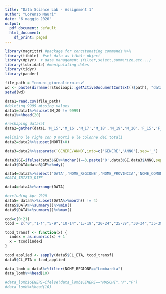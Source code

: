 ```yaml
---
title: "Data Science Lab - Assignment 1"
author: "Lorenzo Mauri"
date: "6 maggio 2020"
output:
  pdf_document: default
  html_document:
    df_print: paged
---
```


```r
library(magrittr) #package for concatenating commands %>%
library(tibble)  #set data as tibble object
library(dplyr)  # data management (filter,select,summarize,ecc...)
library(lubridate) #manipulating dates
library(tidyr)
library(pander)
```

```r
file_path = "comuni_giornaliero.csv"
wd <- paste(dirname(rstudioapi::getActiveDocumentContext()$path), "data", sep = .Platform$file.sep)
setwd(wd)

data1=read.csv(file_path)
#deleting 9999 missing values
data1=data1%>%subset(M_20 != 9999)
data1%>%head(20)

```

```r
#reshaping dataset
data2=gather(data1,'M_15','M_16','M_17','M_18','M_19','M_20','F_15','F_16','F_17','F_18','F_19','F_20',key='GENERE/ANNO',value='MORTI')

#elimino le righe con 0 morti e le colonne dei totali 
data2=data2%>%subset(MORTI>0)

```

```r

data3=data2%>%separate(`GENERE/ANNO`,into=c('GENERE','ANNO'),sep='_')

data3$GE=ifelse(data3$GE%>%nchar()==3,paste('0',data3$GE,data3$ANNO,sep=''),paste(data3$GE,data3$ANNO,sep=''))
data3$DATA=data3$GE%>%mdy()

data4=data3%>%select('DATA','NOME_REGIONE','NOME_PROVINCIA','NOME_COMUNE','GENERE','MORTI','CL_ETA','COD_PROVCOM','PROV','REG','GE')
#DATA_INIZIO_DIFF

```

```r
data4=data4%>%arrange(DATA)
```

```r
#excluding Apr 2020 
data5= data4%>%subset(DATA%>%month() != 4)
data5$DATA%>%summary()%>%min()
data5$DATA%>%summary()%>%max()

```


```r

cod=c(0:21)
tcod = c("0","1-4","5-9","10-14","15-19","20-24","25-29","30-34","35-39","40-44","45-49","50-54","55-59","60-64","65-69","70-74","75-79","80-84","85-89","90-94","95-99","100+")

tcod_transf <- function(x) {  
  index = as.numeric(x) + 1 
  x = tcod[index]
}

tcod_applied <- sapply(data5$CL_ETA, tcod_transf)
data5$CL_ETA = tcod_applied

data_lomb = data5%>%filter(NOME_REGIONE=="Lombardia")
data_lomb%>%head(10)
```

```r
#data_lomb$GENERE=ifelse(data_lomb$GENERE=="MASCHI","M","F")
#data_lomb%>%head(10)
```

